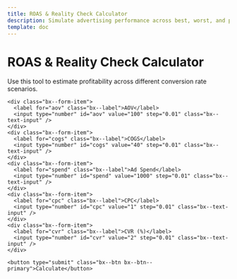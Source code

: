 ```yaml
---
title: ROAS & Reality Check Calculator
description: Simulate advertising performance across best, worst, and probable scenarios.
template: doc
---
```


# ROAS & Reality Check Calculator

Use this tool to estimate profitability across different conversion rate scenarios.

<div id="roas-root" class="carbon-container">
  <form id="roas-form" class="bx--form">

    <div class="bx--form-item">
      <label for="aov" class="bx--label">AOV</label>
      <input type="number" id="aov" value="100" step="0.01" class="bx--text-input" />
    </div>
    <div class="bx--form-item">
      <label for="cogs" class="bx--label">COGS</label>
      <input type="number" id="cogs" value="40" step="0.01" class="bx--text-input" />
    </div>
    <div class="bx--form-item">
      <label for="spend" class="bx--label">Ad Spend</label>
      <input type="number" id="spend" value="1000" step="0.01" class="bx--text-input" />
    </div>
    <div class="bx--form-item">
      <label for="cpc" class="bx--label">CPC</label>
      <input type="number" id="cpc" value="1" step="0.01" class="bx--text-input" />
    </div>
    <div class="bx--form-item">
      <label for="cvr" class="bx--label">CVR (%)</label>
      <input type="number" id="cvr" value="2" step="0.01" class="bx--text-input" />
    </div>

    <button type="submit" class="bx--btn bx--btn--primary">Calculate</button>
  </form>
  <div id="roas-results"></div>
  <svg id="roas-chart" width="600" height="300"></svg>
</div>

<script src="https://cdn.jsdelivr.net/npm/d3@7"></script>
<script type="module" src="/js/roas-calculator.js"></script>

